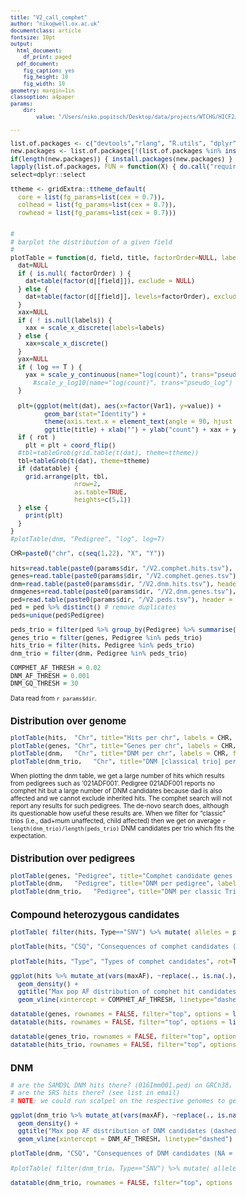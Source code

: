 ```yaml
---
title: "V2_call_comphet"
author: "niko@well.ox.ac.uk"
documentclass: article
fontsize: 10pt
output:
  html_document:
    df_print: paged
  pdf_document:
    fig_caption: yes
    fig_height: 10
    fig_width: 10
geometry: margin=1in
classoption: a4paper
params:
    dir:
        value: "/Users/niko.popitsch/Desktop/data/projects/WTCHG/HICF2/anno/comphet/results-comphet-af_0.10"
 
---
```

<style type="text/css">
body, td {
   font-size: 10px;
}
code.r{
  font-size: 10px;
}
pre {
  font-size: 10px
}
</style>

```r
list.of.packages <- c("devtools","rlang", "R.utils", "dplyr", "lattice", "reshape2", "grid", "gridExtra", "tidyverse", "limma", "rjson", "egg", "rlist", "data.table", "PKNCA", "minpack.lm", "gganimate", "zoo", "topGO", "crayon", "corrplot", "plotly", "DT")
new.packages <- list.of.packages[!(list.of.packages %in% installed.packages()[,"Package"])]
if(length(new.packages)) { install.packages(new.packages) }
lapply(list.of.packages, FUN = function(X) { do.call("require", list(X)) })
select=dplyr::select

ttheme <- gridExtra::ttheme_default(
  core = list(fg_params=list(cex = 0.7)),
  colhead = list(fg_params=list(cex = 0.7)),
  rowhead = list(fg_params=list(cex = 0.7)))


#
# barplot the distribution of a given field
#
plotTable = function(d, field, title, factorOrder=NULL, labels=NULL, log=F, datatable=T, rot=F) {
  dat=NULL
  if ( is.null( factorOrder) ) {
    dat=table(factor(d[[field]]), exclude = NULL)
  } else {
    dat=table(factor(d[[field]], levels=factorOrder), exclude = NULL)
  }
  xax=NULL
  if ( ! is.null(labels)) {
    xax = scale_x_discrete(labels=labels) 
  } else {
    xax=scale_x_discrete()
  }
  yax=NULL
  if ( log == T ) {
    yax = scale_y_continuous(name="log(count)", trans="pseudo_log")
      #scale_y_log10(name="log(count)", trans="pseudo_log") 
  } 
  
  plt=(ggplot(melt(dat), aes(x=factor(Var1), y=value)) +
         geom_bar(stat="Identity") +
         theme(axis.text.x = element_text(angle = 90, hjust = 1)) +
         ggtitle(title) + xlab("") + ylab("count") + xax + yax)
  if ( rot )
    plt = plt + coord_flip()
  #tbl=tableGrob(grid.table(t(dat), theme=ttheme))
  tbl=tableGrob(t(dat), theme=ttheme)
  if (datatable) {
    grid.arrange(plt, tbl,
                 nrow=2,
                 as.table=TRUE,
                 heights=c(5,1))
  } else {
    print(plt)
  }
}
#plotTable(dnm, "Pedigree", "log", log=T)

CHR=paste0("chr", c(seq(1,22), "X", "Y"))

hits=read.table(paste0(params$dir, "/V2.comphet.hits.tsv"), header = T, sep="\t", na.strings = c("None", "na"))
genes=read.table(paste0(params$dir, "/V2.comphet.genes.tsv"), header = T, sep="\t", na.strings = c("None", "na"))
dnm=read.table(paste0(params$dir, "/V2.dnm.hits.tsv"), header = T, sep="\t", na.strings = c("None", "na"))
dnmgenes=read.table(paste0(params$dir, "/V2.dnm.genes.tsv"), header = T, sep="\t", na.strings = c("None", "na"))
ped=read.table(paste0(params$dir, "/V2.peds.tsv"), header = T, sep="\t", na.strings = c("None", "na"))
ped = ped %>% distinct() # remove duplicates
peds=unique(ped$Pedigree)

peds_trio = filter(ped %>% group_by(Pedigree) %>% summarise(n_affected=sum(affected), n_members=n()), n_affected == 1 & n_members==3)$Pedigree
genes_trio = filter(genes, Pedigree %in% peds_trio)
hits_trio = filter(hits, Pedigree %in% peds_trio)
dnm_trio = filter(dnm, Pedigree %in% peds_trio)

COMPHET_AF_THRESH = 0.02
DNM_AF_THRESH = 0.001
DNM_GQ_THRESH = 30


```

Data read from `r params$dir`.

## Distribution over genome

```r

plotTable(hits,  "Chr", title="Hits per chr", labels = CHR, factorOrder = CHR)
plotTable(genes, "Chr", title="Genes per chr", labels = CHR, factorOrder = CHR)
plotTable(dnm,   "Chr", title="DNM per chr", labels = CHR, factorOrder = CHR)
plotTable(dnm_trio,   "Chr", title="DNM [classical trio] per chr", labels = CHR, factorOrder = CHR)

```

When plotting the dnm table, we get a large number of hits which results from pedigrees such as '021ADF001'.
Pedigree 021ADF001 reports no comphet hit but a large number of DNM candidates because dad is also affected and we cannot exclude inherited hits. 
The comphet search will not report any results for such pedigrees. The de-novo search does, although its questionable how useful these results are.
When we filter for "classic" trios (i.e., dad+mum unaffected, child affected) then we get on average `r length(dnm_trio)/length(peds_trio)` DNM candidates per trio which fits the expectation.



## Distribution over pedigrees

```r


plotTable(genes, "Pedigree", title="Comphet candidate genes per pedigree", labels = peds, factorOrder = peds, log=T, rot=T)
plotTable(dnm,   "Pedigree", title="DNM per pedigree", labels = peds, factorOrder = peds, log=T, rot=T)
plotTable(dnm_trio,   "Pedigree", title="DNM per classic Trio", labels = peds_trio, factorOrder = peds_trio, rot=T)

```


## Compound heterozygous candidates

```r

plotTable( filter(hits, Type=="SNV") %>% mutate( alleles = paste0(Ref, ">", Alt)), "alleles", "Comphet SNVs" )

plotTable(hits, "CSQ", "Consequences of comphet candidates (NA = CNVs)", rot=T, log=T)

plotTable(hits, "Type", "Types of comphet candidates", rot=T, log=T)

ggplot(hits %>% mutate_at(vars(maxAF), ~replace(., is.na(.), 0)), aes(x=maxAF)) + 
  geom_density() +
  ggtitle("Max pop AF distribution of comphet hit candidates (dashed line=default threshold)") +
  geom_vline(xintercept = COMPHET_AF_THRESH, linetype="dashed")

datatable(genes, rownames = FALSE, filter="top", options = list(pageLength = 10, scrollX=T), caption=paste0("Compound het candidate genes (n=", nrow(genes), ")" ) )
datatable(hits, rownames = FALSE, filter="top", options = list(pageLength = 10, scrollX=T), caption=paste0("Compound het candidate variants (n=", nrow(hits), ")" ) )

datatable(genes_trio, rownames = FALSE, filter="top", options = list(pageLength = 10, scrollX=T), caption=paste0("Compound het candidate genes [classical trio] (n=", nrow(genes_trio), ")" ) )
datatable(hits_trio, rownames = FALSE, filter="top", options = list(pageLength = 10, scrollX=T), caption=paste0("Compound het candidate variants [classical trio] (n=", nrow(hits_trio), ")" ) )

```

## DNM
```r
# are the SAMD9L DNM hits there? (016Imm001.ped) on GRCh38, these should be at chr7:93132619 T>C and chr7:93134896 C>T
# are the SRS hits there? (see list in email)
# NOTE: we could run scalpel on the respective genomes to get more evidence (e.g., readcounts) for these DNMs

ggplot(dnm_trio %>% mutate_at(vars(maxAF), ~replace(., is.na(.), 0)), aes(x=maxAF)) + 
  geom_density() +
  ggtitle("Max pop AF distribution of DNM candidates (dashed line=default threshold)")+
  geom_vline(xintercept = DNM_AF_THRESH, linetype="dashed")

plotTable(dnm, "CSQ", "Consequences of DNM candidates (NA = CNVs)", rot=T)

#plotTable( filter(dnm_trio, Type=="SNV") %>% mutate( alleles = paste0(Ref, ">", Alt)), "alleles", "Classic trio de-novo SNVs" )

datatable(dnm_trio, rownames = FALSE, filter="top", options = list(pageLength = 10, scrollX=T), caption="DNM [classical trio]" )

```